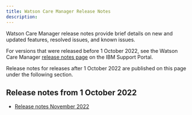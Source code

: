 ```yaml
---
title: Watson Care Manager Release Notes
description: 
---
```


Watson Care Manager release notes provide brief details on new and updated features, resolved issues, and known issues.

For versions that were released before 1 October 2022, see the Watson Care Manager [release notes page](https://www.ibm.com/support/pages/node/6209656) on the IBM Support Portal.

Release notes for releases after 1 October 2022 are published on this page under the following section.

## Release notes from 1 October 2022

* [Release notes November 2022](/pdf/wcm/WatsonCareManager_ReleaseNotes_November22.pdf)

<!--
</Row>
<Row className="resource-card-group">

<Column colMd={4} colLg={4} noGutterSm>
<ResourceCard
    title="Previous release notes"
    subTitle="Release"
    actionIcon="launch"
    href="https://www.ibm.com/support/pages/node/6209656">

</ResourceCard>
</Column>

</Row>
-->